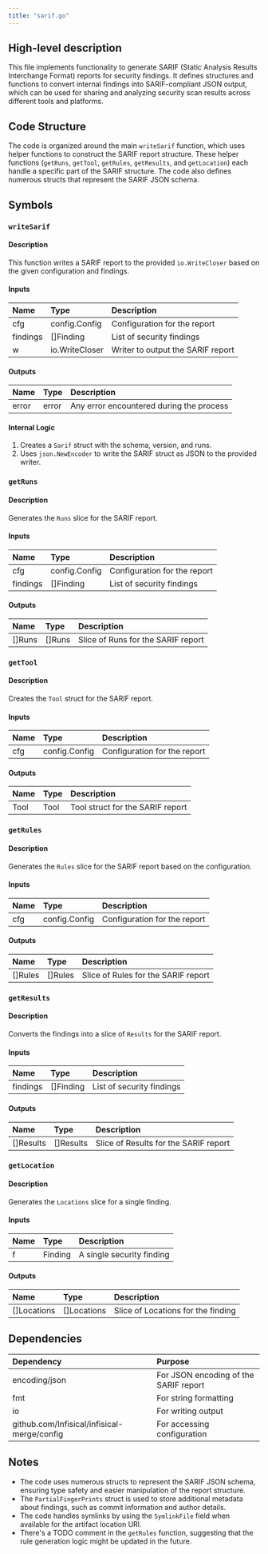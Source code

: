 ```yaml
---
title: "sarif.go"
---
```


## High-level description
This file implements functionality to generate SARIF (Static Analysis Results Interchange Format) reports for security findings. It defines structures and functions to convert internal findings into SARIF-compliant JSON output, which can be used for sharing and analyzing security scan results across different tools and platforms.

## Code Structure
The code is organized around the main `writeSarif` function, which uses helper functions to construct the SARIF report structure. These helper functions (`getRuns`, `getTool`, `getRules`, `getResults`, and `getLocation`) each handle a specific part of the SARIF structure. The code also defines numerous structs that represent the SARIF JSON schema.

## Symbols

### `writeSarif`
#### Description
This function writes a SARIF report to the provided `io.WriteCloser` based on the given configuration and findings.

#### Inputs
| Name | Type | Description |
|:-----|:-----|:------------|
| cfg | config.Config | Configuration for the report |
| findings | []Finding | List of security findings |
| w | io.WriteCloser | Writer to output the SARIF report |

#### Outputs
| Name | Type | Description |
|:-----|:-----|:------------|
| error | error | Any error encountered during the process |

#### Internal Logic
1. Creates a `Sarif` struct with the schema, version, and runs.
2. Uses `json.NewEncoder` to write the SARIF struct as JSON to the provided writer.

### `getRuns`
#### Description
Generates the `Runs` slice for the SARIF report.

#### Inputs
| Name | Type | Description |
|:-----|:-----|:------------|
| cfg | config.Config | Configuration for the report |
| findings | []Finding | List of security findings |

#### Outputs
| Name | Type | Description |
|:-----|:-----|:------------|
| []Runs | []Runs | Slice of Runs for the SARIF report |

### `getTool`
#### Description
Creates the `Tool` struct for the SARIF report.

#### Inputs
| Name | Type | Description |
|:-----|:-----|:------------|
| cfg | config.Config | Configuration for the report |

#### Outputs
| Name | Type | Description |
|:-----|:-----|:------------|
| Tool | Tool | Tool struct for the SARIF report |

### `getRules`
#### Description
Generates the `Rules` slice for the SARIF report based on the configuration.

#### Inputs
| Name | Type | Description |
|:-----|:-----|:------------|
| cfg | config.Config | Configuration for the report |

#### Outputs
| Name | Type | Description |
|:-----|:-----|:------------|
| []Rules | []Rules | Slice of Rules for the SARIF report |

### `getResults`
#### Description
Converts the findings into a slice of `Results` for the SARIF report.

#### Inputs
| Name | Type | Description |
|:-----|:-----|:------------|
| findings | []Finding | List of security findings |

#### Outputs
| Name | Type | Description |
|:-----|:-----|:------------|
| []Results | []Results | Slice of Results for the SARIF report |

### `getLocation`
#### Description
Generates the `Locations` slice for a single finding.

#### Inputs
| Name | Type | Description |
|:-----|:-----|:------------|
| f | Finding | A single security finding |

#### Outputs
| Name | Type | Description |
|:-----|:-----|:------------|
| []Locations | []Locations | Slice of Locations for the finding |

## Dependencies
| Dependency | Purpose |
|:-----------|:--------|
| encoding/json | For JSON encoding of the SARIF report |
| fmt | For string formatting |
| io | For writing output |
| github.com/Infisical/infisical-merge/config | For accessing configuration |

## Notes
- The code uses numerous structs to represent the SARIF JSON schema, ensuring type safety and easier manipulation of the report structure.
- The `PartialFingerPrints` struct is used to store additional metadata about findings, such as commit information and author details.
- The code handles symlinks by using the `SymlinkFile` field when available for the artifact location URI.
- There's a TODO comment in the `getRules` function, suggesting that the rule generation logic might be updated in the future.